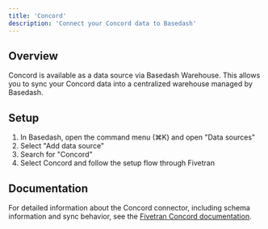 ```yaml
---
title: 'Concord'
description: 'Connect your Concord data to Basedash'
---
```


## Overview

Concord is available as a data source via Basedash Warehouse. This allows you to sync your Concord data into a centralized warehouse managed by Basedash.

## Setup

1. In Basedash, open the command menu (⌘K) and open "Data sources"
2. Select "Add data source"
3. Search for "Concord"
4. Select Concord and follow the setup flow through Fivetran

## Documentation

For detailed information about the Concord connector, including schema information and sync behavior, see the [Fivetran Concord documentation](https://fivetran.com/docs/connectors/applications/concord).

